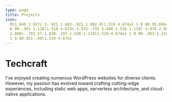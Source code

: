 ```yaml
---
type: page
title: Projects
icon:
  M11.049 2.927c.3-.921 1.603-.921 1.902 0l1.519 4.674a1 1 0 00.95.69h4.915c.969 0 1.371 1.24.588 1.81l-3.976 2.888a1 1
  0 00-.363 1.118l1.518 4.674c.3.922-.755 1.688-1.538 1.118l-3.976-2.888a1 1 0 00-1.176 0l-3.976
  2.888c-.783.57-1.838-.197-1.538-1.118l1.518-4.674a1 1 0 00-.363-1.118l-3.976-2.888c-.784-.57-.38-1.81.588-1.81h4.914a1
  1 0 00.951-.69l1.519-4.674z
---
```



# Techcraft
I've enjoyed creating numerous WordPress websites for diverse clients. 
However, my passion has evolved toward crafting cutting-edge experiences, including static web apps, serverless architecture, and cloud-native applications.
<AllProjects />
